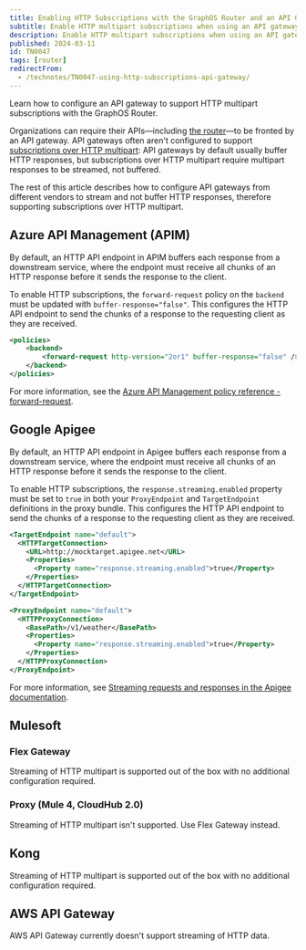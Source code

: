 ```yaml
---
title: Enabling HTTP Subscriptions with the GraphOS Router and an API Gateway
subtitle: Enable HTTP multipart subscriptions when using an API gateway in front of the router
description: Enable HTTP multipart subscriptions when using an API gateway in front of the router.
published: 2024-03-11
id: TN0047
tags: [router]
redirectFrom:
  - /technotes/TN0047-using-http-subscriptions-api-gateway/
---
```


Learn how to configure an API gateway to support HTTP multipart subscriptions with the GraphOS Router.

Organizations can require their APIs—including [the router](/graphos/routing/router-api-gateway-comparison)—to be fronted by an API gateway. API gateways often aren't configured to support [subscriptions over HTTP multipart](/graphos/routing/operations/subscriptions#http-callback-setup): API gateways by default usually buffer HTTP responses, but subscriptions over HTTP multipart require multipart responses to be streamed, not buffered.

The rest of this article describes how to configure API gateways from different vendors to stream and not buffer HTTP responses, therefore supporting subscriptions over HTTP multipart.

## Azure API Management (APIM)

By default, an HTTP API endpoint in APIM buffers each response from a downstream service, where the endpoint must receive all chunks of an HTTP response before it sends the response to the client.

To enable HTTP subscriptions, the `forward-request` policy on the `backend` must be updated with `buffer-response="false"`. This configures the HTTP API endpoint to send the chunks of a response to the requesting client as they are received.

```xml
<policies>
    <backend>
        <forward-request http-version="2or1" buffer-response="false" />
    </backend>
</policies>
```

<Note>

For more information, see the [Azure API Management policy reference - forward-request](https://learn.microsoft.com/en-us/azure/api-management/forward-request-policy#attributes).

</Note>



## Google Apigee

By default, an HTTP API endpoint in Apigee buffers each response from a downstream service, where the endpoint must receive all chunks of an HTTP response before it sends the response to the client.

To enable HTTP subscriptions, the `response.streaming.enabled` property must be set to `true` in both your `ProxyEndpoint` and `TargetEndpoint` definitions in the proxy bundle. This configures the HTTP API endpoint to send the chunks of a response to the requesting client as they are received.

```xml
<TargetEndpoint name="default">
  <HTTPTargetConnection>
    <URL>http://mocktarget.apigee.net</URL>
    <Properties>
      <Property name="response.streaming.enabled">true</Property>
    </Properties>
  </HTTPTargetConnection>
</TargetEndpoint>
```

```xml
<ProxyEndpoint name="default">
  <HTTPProxyConnection>
    <BasePath>/v1/weather</BasePath>
    <Properties>
      <Property name="response.streaming.enabled">true</Property>
    </Properties>
  </HTTPProxyConnection>
</ProxyEndpoint>
```

<Note>

For more information, see [Streaming requests and responses in the Apigee documentation](https://cloud.google.com/apigee/docs/api-platform/develop/enabling-streaming?hl=en).

</Note>

## Mulesoft



### Flex Gateway

Streaming of HTTP multipart is supported out of the box with no additional configuration required.



### Proxy (Mule 4, CloudHub 2.0)

Streaming of HTTP multipart isn't supported. Use Flex Gateway instead.

## Kong

Streaming of HTTP multipart is supported out of the box with no additional configuration required.



## AWS API Gateway

AWS API Gateway currently doesn't support streaming of HTTP data.

